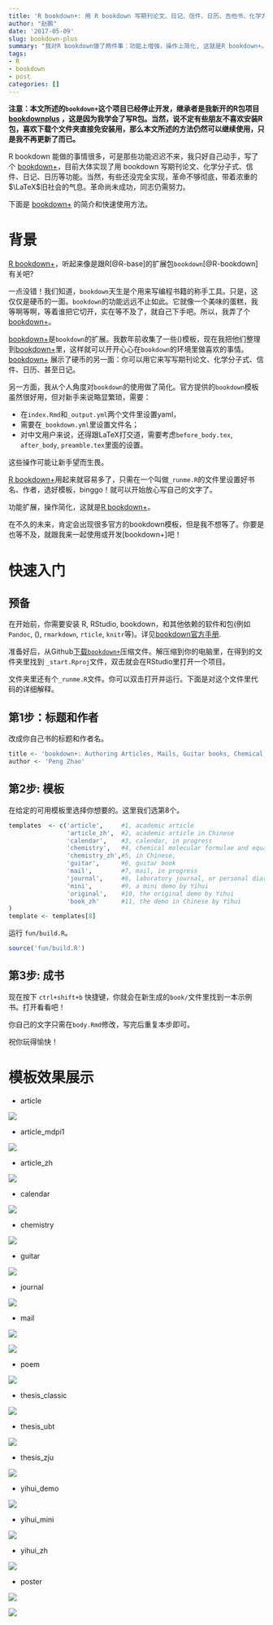 ```yaml
---
title: 'R bookdown+: 用 R bookdown 写期刊论文、日记、信件、日历、吉他书、化学方程式'
author: "赵鹏"
date: '2017-05-09'
slug: bookdown-plus
summary: "我对R bookdown做了两件事：功能上增强，操作上简化, 这就是R bookdown+。"
tags:
- R
- bookdown
- post
categories: []
---
```


**注意：本文所述的`bookdown+`这个项目已经停止开发，继承者是我新开的R包项目[bookdownplus](https://github.com/pzhaonet/bookdownplus) ，这是因为我学会了写R包。当然，说不定有些朋友不喜欢安装R包，喜欢下载个文件夹直接免安装用，那么本文所述的方法仍然可以继续使用，只是我不再更新了而已。**

R bookdown 能做的事情很多，可是那些功能迟迟不来，我只好自己动手，写了个 [bookdown+](https://github.com/pzhaonet/bookdown-plus)，目前大体实现了用 bookdown 写期刊论文、化学分子式、信件、日记、日历等功能。当然，有些还没完全实现，革命不够彻底，带着浓重的$\LaTeX$旧社会的气息。革命尚未成功，同志仍需努力。

下面是 [bookdown+](https://github.com/pzhaonet/bookdown-plus) 的简介和快速使用方法。

# 背景

[R bookdown+](https://github.com/pzhaonet/bookdown-plus)，听起来像是跟R[@R-base]的扩展包`bookdown`[@R-bookdown]有关吧? 

一点没错！我们知道，`bookdown`天生是个用来写编程书籍的称手工具。只是，这仅仅是硬币的一面。`bookdown`的功能远远不止如此。它就像一个美味的蛋糕，我等啊等啊，等着谁把它切开，实在等不及了，就自己下手吧。所以，我弄了个[bookdown+](https://github.com/pzhaonet/bookdown-plus)。

[bookdown+](https://github.com/pzhaonet/bookdown-plus)是`bookdown`的扩展。我数年前收集了一些\(\LaTeX\)模板，现在我把他们整理到[bookdown+](https://github.com/pzhaonet/bookdown-plus)里，这样就可以开开心心在`bookdown`的环境里做喜欢的事情。[bookdown+](https://github.com/pzhaonet/bookdown-plus) 展示了硬币的另一面：你可以用它来写写期刊论文、化学分子式、信件、日历、甚至日记。

另一方面，我从个人角度对`bookdown`的使用做了简化。官方提供的`bookdown`模板虽然很好用，但对新手来说略显繁琐，需要：

- 在`index.Rmd`和`_output.yml`两个文件里设置yaml，
- 需要在`_bookdown.yml`里设置文件名；
- 对中文用户来说，还得跟LaTeX打交道，需要考虑`before_body.tex`, `after_body`, `preamble.tex`里面的设置。

这些操作可能让新手望而生畏。

[R bookdown+](https://github.com/pzhaonet/bookdown-plus)用起来就容易多了，只需在一个叫做`_runme.R`的文件里设置好书名、作者，选好模板，binggo！就可以开始放心写自己的文字了。

功能扩展，操作简化，这就是[R bookdown+](https://github.com/pzhaonet/bookdown-plus)。

在不久的未来，肯定会出现很多官方的bookdown模板，但是我不想等了。你要是也等不及，就跟我来一起使用或开发[bookdown+]吧！

# 快速入门

## 预备

在开始前，你需要安装 R, RStudio, bookdown，和其他依赖的软件和包(例如 `Pandoc`, \(\LaTeX\), `rmarkdown`, `rticle`, `knitr`等)。详见[bookdown官方手册](https://bookdown.org/yihui/bookdown/).

准备好后，从Github[下载`bookdown+`](https://github.com/pzhaonet/bookdown-plus/archive/master.zip)压缩文件。解压缩到你的电脑里，在得到的文件夹里找到 `_start.Rproj`文件，双击就会在RStudio里打开一个项目。

文件夹里还有个`_runme.R`文件。你可以双击打开并运行。下面是对这个文件里代码的详细解释。

## 第1步：标题和作者

改成你自己书的标题和作者名。

```r
title <- 'bookdown+: Authoring Articles, Mails, Guitar books, Chemical Molecular Formulae and Equations with R bookdown'
author <- 'Peng Zhao'
```

## 第2步: 模板

在给定的可用模板里选择你想要的。这里我们选第8个。

```r
templates  <- c('article',     #1, academic article
                'article_zh',  #2, academic article in Chinese
                'calendar',    #3, calendar, in progress
                'chemistry',   #4, chemical molecular formulae and equations
                'chemistry_zh',#5, in Chinese,
                'guitar',      #6, guitar book
                'mail',        #7, mail, in progress
                'journal',     #8, laboratory journal, or personal diary
                'mini',        #9, a mini demo by Yihui
                'original',    #10, the original demo by Yihui
                'book_zh'      #11, the demo in Chinese by Yihui
)
template <- templates[8]
```

运行 `fun/build.R`。

```r
source('fun/build.R')
```

## 第3步: 成书 

现在按下 `ctrl+shift+b` 快捷键，你就会在新生成的`book/`文件里找到一本示例书。打开看看吧！

你自己的文字只需在`body.Rmd`修改，写完后重复本步即可。

祝你玩得愉快！

# 模板效果展示

- article

![](https://raw.githubusercontent.com/pzhaonet/bookdown-plus/master/showcase/bookdown+article.jpg)

- article_mdpi1

![](https://raw.githubusercontent.com/pzhaonet/bookdown-plus/master/showcase/bookdown+article_mdpi.jpg)

- article_zh

![](https://raw.githubusercontent.com/pzhaonet/bookdown-plus/master/showcase/bookdown+article_zh.jpg)

- calendar

![](https://raw.githubusercontent.com/pzhaonet/bookdown-plus/master/showcase/bookdown+calendar.jpg)

- chemistry

![](https://raw.githubusercontent.com/pzhaonet/bookdown-plus/master/showcase/bookdown+chemistry.jpg)

- guitar

![](https://raw.githubusercontent.com/pzhaonet/bookdown-plus/master/showcase/bookdown+guitar.jpg)

- journal

![](https://raw.githubusercontent.com/pzhaonet/bookdown-plus/master/showcase/bookdown+journal.jpg)

- mail

![](https://raw.githubusercontent.com/pzhaonet/bookdown-plus/master/showcase/bookdown+mail.jpg)

![](https://raw.githubusercontent.com/pzhaonet/bookdown-plus/master/showcase/bookdown+mail2.png)

- poem

![](https://raw.githubusercontent.com/pzhaonet/bookdown-plus/master/showcase/bookdown+poem.jpg)

- thesis_classic

![](https://raw.githubusercontent.com/pzhaonet/bookdown-plus/master/showcase/bookdown+thesis_classic.jpg)

- thesis_ubt

![](https://raw.githubusercontent.com/pzhaonet/bookdown-plus/master/showcase/bookdown+thesis_ubt.jpg)

- thesis_zju

![](https://raw.githubusercontent.com/pzhaonet/bookdown-plus/master/showcase/bookdown+thesis_zju.jpg)

- yihui_demo

![](https://raw.githubusercontent.com/pzhaonet/bookdown-plus/master/showcase/bookdown+yihui_demo.jpg)

- yihui_mini

![](https://raw.githubusercontent.com/pzhaonet/bookdown-plus/master/showcase/bookdown+yihui_mini.jpg)

- yihui_zh

![](https://raw.githubusercontent.com/pzhaonet/bookdown-plus/master/showcase/bookdown+yihui_zh.jpg)

- poster

![](https://raw.githubusercontent.com/pzhaonet/bookdown-plus/master/showcase/bookdown+poster_ocean.jpg)

![](https://raw.githubusercontent.com/pzhaonet/bookdown-plus/master/showcase/bookdown+poster_eco.jpg)

